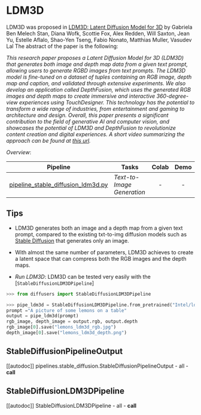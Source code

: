 <!--Copyright 2023 The Intel Labs Team Authors and HuggingFace Team. All rights reserved.

Licensed under the Apache License, Version 2.0 (the "License"); you may not use this file except in compliance with
the License. You may obtain a copy of the License at

http://www.apache.org/licenses/LICENSE-2.0

Unless required by applicable law or agreed to in writing, software distributed under the License is distributed on
an "AS IS" BASIS, WITHOUT WARRANTIES OR CONDITIONS OF ANY KIND, either express or implied. See the License for the
specific language governing permissions and limitations under the License.
-->

# LDM3D

LDM3D was proposed in [LDM3D: Latent Diffusion Model for 3D](https://arxiv.org/abs/2305.10853) by Gabriela Ben Melech Stan, Diana Wofk, Scottie Fox, Alex Redden, Will Saxton, Jean Yu, Estelle Aflalo, Shao-Yen Tseng, Fabio Nonato, Matthias Muller, Vasudev Lal
The abstract of the paper is the following:

*This research paper proposes a Latent Diffusion Model for 3D (LDM3D) that generates both image and depth map data from a given text prompt, allowing users to generate RGBD images from text prompts. The LDM3D model is fine-tuned on a dataset of tuples containing an RGB image, depth map and caption, and validated through extensive experiments. We also develop an application called DepthFusion, which uses the generated RGB images and depth maps to create immersive and interactive 360-degree-view experiences using TouchDesigner. This technology has the potential to transform a wide range of industries, from entertainment and gaming to architecture and design. Overall, this paper presents a significant contribution to the field of generative AI and computer vision, and showcases the potential of LDM3D and DepthFusion to revolutionize content creation and digital experiences. A short video summarizing the approach can be found at [this url](https://t.ly/tdi2).*


*Overview*:

| Pipeline | Tasks | Colab | Demo
|---|---|:---:|:---:|
| [pipeline_stable_diffusion_ldm3d.py](https://github.com/huggingface/diffusers/blob/main/src/diffusers/pipelines/stable_diffusion/pipeline_stable_diffusion_ldm3d.py) | *Text-to-Image Generation* | - | -

## Tips

- LDM3D generates both an image and a depth map from a given text prompt, compared to the existing txt-to-img diffusion models such as [Stable Diffusion](./stable_diffusion/overview) that generates only an image.
- With almost the same number of parameters, LDM3D achieves to create a latent space that can compress both the RGB images and the depth maps. 


- *Run LDM3D*: LDM3D can be tested very easily with the [`StableDiffusionLDM3DPipeline`]

```python
>>> from diffusers import StableDiffusionLDM3DPipeline

>>> pipe_ldm3d = StableDiffusionLDM3DPipeline.from_pretrained("Intel/ldm3d")
prompt ="A picture of some lemons on a table"
output = pipe_ldm3d(prompt)
rgb_image, depth_image = output.rgb, output.depth
rgb_image[0].save("lemons_ldm3d_rgb.jpg")
depth_image[0].save("lemons_ldm3d_depth.png")
```


## StableDiffusionPipelineOutput
[[autodoc]] pipelines.stable_diffusion.StableDiffusionPipelineOutput
	- all
	- __call__

## StableDiffusionLDM3DPipeline
[[autodoc]] StableDiffusionLDM3DPipeline
	- all
	- __call__
